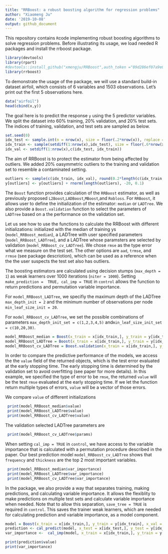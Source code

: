 ```yaml
---
title: "RRBoost: a robust boosting algorithm for regression problems"
author: "Xiaomeng Ju"
date: '2019-10-08'
output: github_document
---
```


This repository contains `R`code implementing robust boosting algorithms to solve regression problems. Before illustrating its usage, we load needed R packages and install the rrboost package. 


```r
library(devtools)
library(rpart)
#devtools::install_github("xmengju/RRBoost",auth_token ="09d286ef07a9e052c6aa0f02729a137250b91a76",force = TRUE)
library(rrboost)
```

To demonstrate the usage of the package, we will use a standard build-in dataset airfoil, which consists of 6 variables and 1503 observations. Let's print out the first 5 observations here. 

```r
data("airfoil")
head(cbind(x,y))
```

The goal here is to predict the response `y` using the 5 predictor variables. We split the dataset into 60% training, 20% validation, and 20% test sets. The indices of training,  validation, and test sets are sampled as below. 

```r
set.seed(0)
idx_test <- sample.int(n = nrow(x), size = floor(.2*nrow(x)), replace = F)
idx_train <- sample(setdiff(1:nrow(x),idx_test), size = floor(.6*nrow(x)))
idx_val <- setdiff(1:nrow(x),c(idx_test, idx_train)) 
```

The aim of RRBoost is to protect the estimator from being affected by outliers. We added 20% oasymmetric outliers to the training and validation set to resemble a contaminated setting. 

```r
outliers <- sample(c(idx_train, idx_val), round(0.2*length(c(idx_train, idx_val))))
y[outliers] <- y[outliers] + rnorm(length(outliers), -20, 0.1)
```

The `Boost` function provides calculation of the `RRBoost` estimator, as well as previously proposed `L2Boost`,`LADBoost`,`MBoost`,and `Robloss`.  For `RRBoost`, it allows user to define the initialization of the estimator:  `median` or `LADTree`. We also provide a `Boost.validation` function to select the parameters of `LADTree` based on a the performance on the validation set.  


Let us see how to use the functions to calculate the RRBoost with different initializations: initialized with the median of training ys (`model_RRBoost_median`), a LADTree with user specified parameters (`model_RRBoost_LADTree`), and a LADTree whose paramsters are selected by validation (`model_RRBoost_cv_LADTree`). We chose `rmse` as the type error what we measure on the test set. The other options are `aad`, `trmse`, and `rrmse` (see package descriotion), which can be used as a reference when the the user suspects the test set also has outliers.

The boosting estimators are calculated using decision stumps (`max_depth = 1`) as weak learners over 1000 iterations (`niter = 1000`). Setting `make_prediction =  TRUE, cal_imp = TRUE` in `control`  allows the function to return predictions and permutation variable importance. 

For `model_RRBoost_LADTree`, we specifiy the maximum depth of the LADTree `max_depth_init = 2` and the minimum number of observations per node `min_leaf_size_init = 20`.  

For `model_RRBoost_cv_LADTree`, we set the possible combinations of parameters `max_depth_init_set = c(1,2,3,4,5)` and`min_leaf_size_init_set = c(10,20,30)`. 

```r
model_RRBoost_median = Boost(x_train = x[idx_train,], y_train = y[idx_train], x_val = x[idx_val,], y_val = y[idx_val], x_test = x[idx_test,], y_test = y[idx_test], type = "RRBoost",error = "rmse", y_init = "median", max_depth = 1, niter = 1000, control = Boost.control(make_prediction =  TRUE, cal_imp = TRUE))
model_RRBoost_LADTree = Boost(x_train = x[idx_train,], y_train = y[idx_train], x_val = x[idx_val,], y_val = y[idx_val], x_test = x[idx_test,], y_test = y[idx_test], type = "RRBoost",error = "rmse", y_init = "LADTree", max_depth = 1, niter = 1000, control = Boost.control(max_depth_init = 2,min_leaf_size_init = 20, make_prediction =  TRUE, cal_imp = TRUE))
model_RRBoost_cv_LADTree = Boost.validation(x_train = x[idx_train,], y_train = y[idx_train], x_val = x[idx_val,], y_val = y[idx_val], x_test = x[idx_test,], y_test = y[idx_test], type = "RRBoost", error = "rmse", y_init = "LADTree", max_depth = 1, niter = 1000, max_depth_init_set = c(1,2,3,4,5), min_leaf_size_init_set = c(10,20,30), control = Boost.control(make_prediction =  TRUE, cal_imp = TRUE))
```

In order to compare the predictive performance of the models, we access the the `value` field of the returned objects, which is the test error evaluated at the early stopping time. The early stopping time is determined by the validation set to avoid overfitting (see paper for more details).  In this example, we specified the type of error to be `rmse`, the returned `value` will be the test `rmse` evaluated at the early stopping time.  If we let the function return multiple types of errors, `value` will be a vector of those errors. 

We compare `value` of different initializations

```r
 print(model_RRBoost_median$value)
 print(model_RRBoost_LADTree$value)
 print(model_RRBoost_cv_LADTree$value)
```

The validation selected LADTree parameters  are
```r
 print(model_RRBoost_cv_LADTree$params)
```

When setting `cal_imp = TRUE` in `control`, we have access to the variable importance that is calculated with a permutation procedure described in the paper. Our best prediction model `model_RRBoost_cv_LADTree`  shows that `frequency` and `thickness` are the top 2 most important variables. 

```r
 print(model_RRBoost_median$var_importance)
 print(model_RRBoost_LADTree$var_importance)
 print(model_RRBoost_cv_LADTree$var_importance)
```

In the package, we also provide a way that separates training, making predictions, and calculating variable importance. It allows the flexiblity to make predictions on multiple test sets and calculate variable importance when needed. Note that to allow this separation, `save_tree = TRUE` is required in `control`. This saves the trainer weak learners, which are needed for calculating prediction and variable importance, as a model component. 

```r
model = Boost(x_train = x[idx_train,], y_train = y[idx_train], x_val = x[idx_val,], y_val = y[idx_val], x_test = x[idx_test,], y_test = y[idx_test], type = "RRBoost",error = "rmse", y_init = "LADTree", max_depth = 1, niter = 1000, control = Boost.control(max_depth_init = 2,min_leaf_size_init = 20,save_tree = TRUE, make_prediction =  FALSE, cal_imp = FALSE))
prediction <- cal_predict(model, x_test = x[idx_test,], y_test = y[idx_test])
var_importance <-  cal_imp(model, x_train = x[idx_train,], y_train = y[idx_train])
```
```r
print(prediction$value)
print(var_importance)
```
